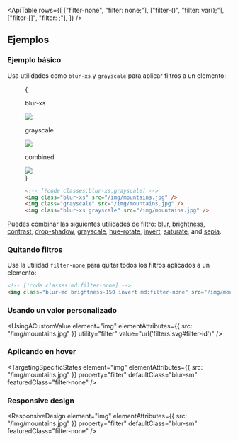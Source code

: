 

<ApiTable
  rows={[
    ["filter-none", "filter: none;"],
    ["filter-(<custom-property>)", "filter: var(<custom-property>);"],
    ["filter-[<value>]", "filter: <value>;"],
  ]}
/>

## Ejemplos

### Ejemplo básico

Usa utilidades como `blur-xs` y `grayscale` para aplicar filtros a un elemento:

<Figure>

<Example padding={false}>
  {
    <div className="flex scroll-p-8 overflow-scroll sm:block sm:overflow-visible">
      <div className="flex shrink-0 items-center justify-around gap-12 p-8 font-mono font-bold sm:gap-4">
        <div className="flex shrink-0 flex-col items-center">
          <p className="mb-3 text-center font-mono text-xs font-medium text-gray-500 dark:text-gray-400">blur-xs</p>
          <div className="relative blur-xs">
            <img
              className="size-24 rounded-lg object-cover"
              src="https://images.unsplash.com/photo-1554629947-334ff61d85dc?ixid=MnwxMjA3fDB8MHxwaG90by1wYWdlfHx8fGVufDB8fHx8&ixlib=rb-1.2.1&auto=format&fit=crop&w=1000&h=1000&q=90"
            />
            <div className="absolute inset-0 rounded-lg ring-1 ring-black/10 ring-inset"></div>
          </div>
        </div>
        <div className="flex shrink-0 flex-col items-center">
          <p className="mb-3 text-center font-mono text-xs font-medium text-gray-500 dark:text-gray-400">grayscale</p>
          <div className="relative grayscale">
            <img
              className="size-24 rounded-lg object-cover"
              src="https://images.unsplash.com/photo-1554629947-334ff61d85dc?ixid=MnwxMjA3fDB8MHxwaG90by1wYWdlfHx8fGVufDB8fHx8&ixlib=rb-1.2.1&auto=format&fit=crop&w=1000&h=1000&q=90"
            />
            <div className="absolute inset-0 rounded-lg ring-1 ring-black/10 ring-inset"></div>
          </div>
        </div>
        <div className="flex shrink-0 flex-col items-center">
          <p className="mb-3 text-center font-mono text-xs font-medium text-gray-500 italic dark:text-gray-400">
            combined
          </p>
          <div className="relative blur-xs grayscale">
            <img
              className="size-24 rounded-lg object-cover"
              src="https://images.unsplash.com/photo-1554629947-334ff61d85dc?ixid=MnwxMjA3fDB8MHxwaG90by1wYWdlfHx8fGVufDB8fHx8&ixlib=rb-1.2.1&auto=format&fit=crop&w=1000&h=1000&q=90"
            />
            <div className="absolute inset-0 rounded-lg ring-1 ring-black/10 ring-inset"></div>
          </div>
        </div>
      </div>
    </div>
  }
</Example>

```html
<!-- [!code classes:blur-xs,grayscale] -->
<img class="blur-xs" src="/img/mountains.jpg" />
<img class="grayscale" src="/img/mountains.jpg" />
<img class="blur-xs grayscale" src="/img/mountains.jpg" />
```

</Figure>

Puedes combinar las siguientes utilidades de filtro: [blur](/docs/filter-blur), [brightness](/docs/filter-brightness), [contrast](/docs/filter-contrast), [drop-shadow](/docs/filter-drop-shadow), [grayscale](/docs/filter-grayscale), [hue-rotate](/docs/filter-hue-rotate), [invert](/docs/filter-invert), [saturate](/docs/filter-saturate), and [sepia](/docs/filter-sepia).

### Quitando filtros

Usa la utilidad `filter-none` para quitar todos los filtros aplicados a un elemento:

```html
<!-- [!code classes:md:filter-none] -->
<img class="blur-md brightness-150 invert md:filter-none" src="/img/mountains.jpg" />
```

### Usando un valor personalizado

<UsingACustomValue
  element="img"
  elementAttributes={{ src: "/img/mountains.jpg" }}
  utility="filter"
  value="url('filters.svg#filter-id')"
/>

### Aplicando en hover

<TargetingSpecificStates
  element="img"
  elementAttributes={{ src: "/img/mountains.jpg" }}
  property="filter"
  defaultClass="blur-sm"
  featuredClass="filter-none"
/>

### Responsive design

<ResponsiveDesign
  element="img"
  elementAttributes={{ src: "/img/mountains.jpg" }}
  property="filter"
  defaultClass="blur-sm"
  featuredClass="filter-none"
/>
